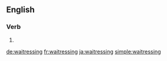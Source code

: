 ==English==

===Verb===
{{head|en|present participle}}

# {{present participle of|waitress|lang=en}}

[[de:waitressing]]
[[fr:waitressing]]
[[ja:waitressing]]
[[simple:waitressing]]